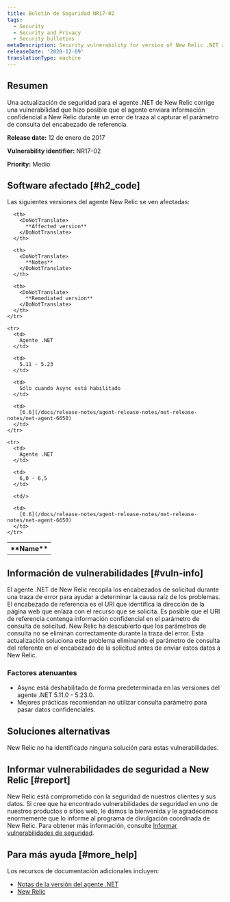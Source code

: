 ```yaml
---
title: Boletín de Seguridad NR17-02
tags:
  - Security
  - Security and Privacy
  - Security bulletins
metaDescription: Security vulnerability for version of New Relic .NET agent.
releaseDate: '2020-12-09'
translationType: machine
---
```


## Resumen

Una actualización de seguridad para el agente .NET de New Relic corrige una vulnerabilidad que hizo posible que el agente enviara información confidencial a New Relic durante un error de traza al capturar el parámetro de consulta del encabezado de referencia.

<DoNotTranslate>**Release date:**</DoNotTranslate> 12 de enero de 2017

<DoNotTranslate>**Vulnerability identifier:**</DoNotTranslate> NR17-02

<DoNotTranslate>**Priority:**</DoNotTranslate> Medio

## Software afectado [#h2_code]

Las siguientes versiones del agente New Relic se ven afectadas:

<table>
  <tbody>
    <tr>
      <th>
        <DoNotTranslate>
          **Name**
        </DoNotTranslate>
      </th>

      <th>
        <DoNotTranslate>
          **Affected version**
        </DoNotTranslate>
      </th>

      <th>
        <DoNotTranslate>
          **Notes**
        </DoNotTranslate>
      </th>

      <th>
        <DoNotTranslate>
          **Remediated version**
        </DoNotTranslate>
      </th>
    </tr>

    <tr>
      <td>
        Agente .NET
      </td>

      <td>
        5.11 - 5.23
      </td>

      <td>
        Sólo cuando Async está habilitado
      </td>

      <td>
        [6.6](/docs/release-notes/agent-release-notes/net-release-notes/net-agent-6650)
      </td>
    </tr>

    <tr>
      <td>
        Agente .NET
      </td>

      <td>
        6,0 - 6,5
      </td>

      <td/>

      <td>
        [6.6](/docs/release-notes/agent-release-notes/net-release-notes/net-agent-6650)
      </td>
    </tr>
  </tbody>
</table>

## Información de vulnerabilidades [#vuln-info]

El agente .NET de New Relic recopila los encabezados de solicitud durante una traza de error para ayudar a determinar la causa raíz de los problemas. El encabezado de referencia es el URI que identifica la dirección de la página web que enlaza con el recurso que se solicita. Es posible que el URI de referencia contenga información confidencial en el parámetro de consulta de solicitud. New Relic ha descubierto que los parámetros de consulta no se eliminan correctamente durante la traza del error. Esta actualización soluciona este problema eliminando el parámetro de consulta del referente en el encabezado de la solicitud antes de enviar estos datos a New Relic.

### Factores atenuantes

* Async está deshabilitado de forma predeterminada en las versiones del agente .NET 5.11.0 - 5.23.0.
* Mejores prácticas recomiendan no utilizar consulta parámetro para pasar datos confidenciales.

## Soluciones alternativas

New Relic no ha identificado ninguna solución para estas vulnerabilidades.

## Informar vulnerabilidades de seguridad a New Relic [#report]

New Relic está comprometido con la seguridad de nuestros clientes y sus datos. Si cree que ha encontrado vulnerabilidades de seguridad en uno de nuestros productos o sitios web, le damos la bienvenida y le agradecemos enormemente que lo informe al programa de divulgación coordinada de New Relic. Para obtener más información, consulte [Informar vulnerabilidades de seguridad](/docs/security/new-relic-security/data-privacy/reporting-security-vulnerabilities).

## Para más ayuda [#more_help]

Los recursos de documentación adicionales incluyen:

* [Notas de la versión del agente .NET](/docs/release-notes/agent-release-notes/net-release-notes)
* [New Relic](https://newrelic.com/security)